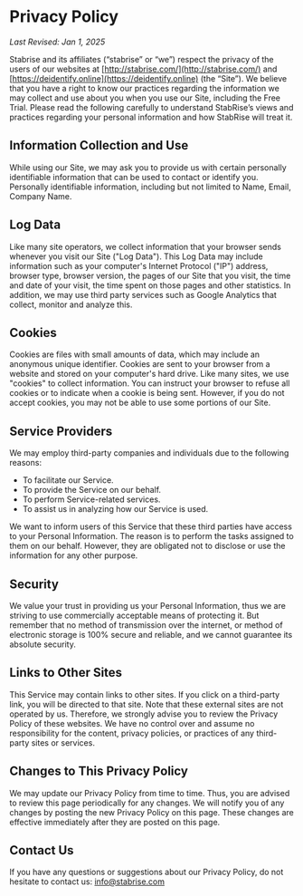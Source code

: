 # Privacy Policy

_Last Revised: Jan 1, 2025_

Stabrise and its affiliates (“stabrise” or “we”) respect the privacy of the users of our websites at [http://stabrise.com/](http://stabrise.com/) and [https://deidentify.online](https://deidentify.online) (the “Site”). We believe that you have a right to know our practices regarding the information we may collect and use about you when you use our Site, including the Free Trial. Please read the following carefully to understand StabRise’s views and practices regarding your personal information and how StabRise will treat it.

## Information Collection and Use

While using our Site, we may ask you to provide us with certain personally identifiable information that can be used to contact or identify you. Personally identifiable information, including but not limited to Name, Email, Company Name.

## Log Data

Like many site operators, we collect information that your browser sends whenever you visit our Site ("Log Data"). This Log Data may include information such as your computer's Internet Protocol ("IP") address, browser type, browser version, the pages of our Site that you visit, the time and date of your visit, the time spent on those pages and other statistics. In addition, we may use third party services such as Google Analytics that collect, monitor and analyze this.

## Cookies

Cookies are files with small amounts of data, which may include an anonymous unique identifier. Cookies are sent to your browser from a website and stored on your computer's hard drive. Like many sites, we use "cookies" to collect information. You can instruct your browser to refuse all cookies or to indicate when a cookie is being sent. However, if you do not accept cookies, you may not be able to use some portions of our Site.

## Service Providers

We may employ third-party companies and individuals due to the following reasons:

- To facilitate our Service.
- To provide the Service on our behalf.
- To perform Service-related services.
- To assist us in analyzing how our Service is used.

We want to inform users of this Service that these third parties have access to your Personal Information. The reason is to perform the tasks assigned to them on our behalf. However, they are obligated not to disclose or use the information for any other purpose.

## Security

We value your trust in providing us your Personal Information, thus we are striving to use commercially acceptable means of protecting it. But remember that no method of transmission over the internet, or method of electronic storage is 100% secure and reliable, and we cannot guarantee its absolute security.

## Links to Other Sites

This Service may contain links to other sites. If you click on a third-party link, you will be directed to that site. Note that these external sites are not operated by us. Therefore, we strongly advise you to review the Privacy Policy of these websites. We have no control over and assume no responsibility for the content, privacy policies, or practices of any third-party sites or services.

## Changes to This Privacy Policy

We may update our Privacy Policy from time to time. Thus, you are advised to review this page periodically for any changes. We will notify you of any changes by posting the new Privacy Policy on this page. These changes are effective immediately after they are posted on this page.

## Contact Us

If you have any questions or suggestions about our Privacy Policy, do not hesitate to contact us: info@stabrise.com
